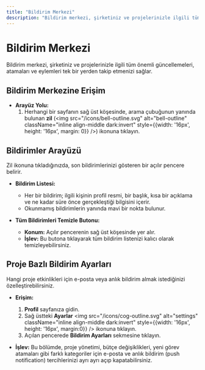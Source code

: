 ```yaml
---
title: "Bildirim Merkezi"
description: "Bildirim merkezi, şirketiniz ve projelerinizle ilgili tüm önemli güncellemeleri, atamaları ve eylemleri tek bir yerden takip etmenizi sağlar."
---
```


# Bildirim Merkezi

Bildirim merkezi, şirketiniz ve projelerinizle ilgili tüm önemli güncellemeleri, atamaları ve eylemleri tek bir yerden takip etmenizi sağlar.

## Bildirim Merkezine Erişim

- **Arayüz Yolu:**
  1.  Herhangi bir sayfanın sağ üst köşesinde, arama çubuğunun yanında bulunan **zil** (<img src="/icons/bell-outline.svg" alt="bell-outline" className="inline align-middle dark:invert" style={{width: '16px', height: '16px', margin: 0}} />) ikonuna tıklayın.

## Bildirimler Arayüzü

Zil ikonuna tıkladığınızda, son bildirimlerinizi gösteren bir açılır pencere belirir.

- **Bildirim Listesi:**
    *   Her bir bildirim; ilgili kişinin profil resmi, bir başlık, kısa bir açıklama ve ne kadar süre önce gerçekleştiği bilgisini içerir.
    *   Okunmamış bildirimlerin yanında mavi bir nokta bulunur.

- **Tüm Bildirimleri Temizle Butonu:**
    *   **Konum:** Açılır pencerenin sağ üst köşesinde yer alır.
    *   **İşlev:** Bu butona tıklayarak tüm bildirim listenizi kalıcı olarak temizleyebilirsiniz.

## Proje Bazlı Bildirim Ayarları

Hangi proje etkinlikleri için e-posta veya anlık bildirim almak istediğinizi özelleştirebilirsiniz.

- **Erişim:**
  1.  **Profil** sayfanıza gidin.
  2.  Sağ üstteki **Ayarlar** <img src="/icons/cog-outline.svg" alt="settings" className="inline align-middle dark:invert" style={{width: '16px', height: '16px', margin:0}} /> ikonuna tıklayın.
  3.  Açılan pencerede **Bildirim Ayarları** sekmesine tıklayın.

- **İşlev:** Bu bölümde, proje yönetimi, bütçe değişiklikleri, yeni görev atamaları gibi farklı kategoriler için e-posta ve anlık bildirim (push notification) tercihlerinizi ayrı ayrı açıp kapatabilirsiniz.